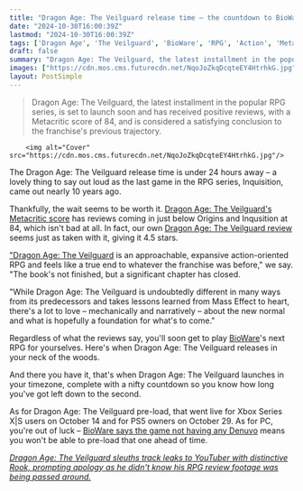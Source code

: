```yaml
---
title: "Dragon Age: The Veilguard release time – the countdown to BioWare's next RPG is finally on"
date: "2024-10-30T16:00:39Z"
lastmod: "2024-10-30T16:00:39Z"
tags: ['Dragon Age', 'The Veilguard', 'BioWare', 'RPG', 'Action', 'Metacritic', 'PC', 'PS5', 'Xbox Series X|S', 'Release Date', 'Pre-load']
draft: false
summary: "Dragon Age: The Veilguard, the latest installment in the popular RPG series, is set to launch soon and has received positive reviews, with a Metacritic score of 84, and is considered a satisfying conclusion to the franchise's previous trajectory."
images: ["https://cdn.mos.cms.futurecdn.net/NqoJoZkqDcqteEY4HtrhkG.jpg"]
layout: PostSimple
---
```

> Dragon Age: The Veilguard, the latest installment in the popular RPG series, is set to launch soon and has received positive reviews, with a Metacritic score of 84, and is considered a satisfying conclusion to the franchise's previous trajectory.


        <img alt="Cover" src="https://cdn.mos.cms.futurecdn.net/NqoJoZkqDcqteEY4HtrhkG.jpg"/>
        
The Dragon Age: The Veilguard release time is under 24 hours away – a lovely thing to say out loud as the last game in the RPG series, Inquisition, came out nearly 10 years ago. 

Thankfully, the wait seems to be worth it. [Dragon Age: The Veilguard's Metacritic score](https://www.gamesradar.com/games/dragon-age/dragon-age-the-veilguard-metacritic-scores-are-in-and-its-just-short-of-origins-and-inqusition-on-ps5-but-the-series-best-on-pc/) has reviews coming in just below Origins and Inqusition at 84, which isn't bad at all. In fact, our own [Dragon Age: The Veilguard review](https://www.gamesradar.com/games/rpg/dragon-age-the-veilguard-review/) seems just as taken with it, giving it 4.5 stars.

["Dragon Age: The Veilguard](https://www.gamesradar.com/dragon-age-4-confirmed-release-date-solas-wishlist-news/) is an approachable, expansive action-oriented RPG and feels like a true end to whatever the franchise was before," we say. "The book's not finished, but a significant chapter has closed.

"While Dragon Age: The Veilguard is undoubtedly different in many ways from its predecessors and takes lessons learned from Mass Effect to heart, there's a lot to love – mechanically and narratively – about the new normal and what is hopefully a foundation for what's to come."

Regardless of what the reviews say, you'll soon get to play [BioWare](https://www.gamesradar.com/tag/bioware/)'s next RPG for yourselves. Here's when Dragon Age: The Veilguard releases in your neck of the woods.



And there you have it, that's when Dragon Age: The Veilguard launches in your timezone, complete with a nifty countdown so you know how long you've got left down to the second.

As for Dragon Age: The Veilguard pre-load, that went live for Xbox Series X|S users on October 14 and for PS5 owners on October 29. As for PC, you're out of luck – [BioWare says the game not having any Denuvo](https://www.gamesradar.com/games/dragon-age/dragon-age-the-veilguard-ditches-controversial-denuvo-drm-because-we-trust-you/) means you won't be able to pre-load that one ahead of time.

[<em>Dragon Age: The Veilguard sleuths track leaks to YouTuber with distinctive Rook, prompting apology as he didn't know his RPG review footage was being passed around.</em>](https://www.gamesradar.com/games/dragon-age/dragon-age-the-veilguard-sleuths-track-leaks-to-youtuber-with-distinctive-rook-prompting-apology-as-he-didnt-know-his-rpg-review-footage-was-being-passed-around/)
        
